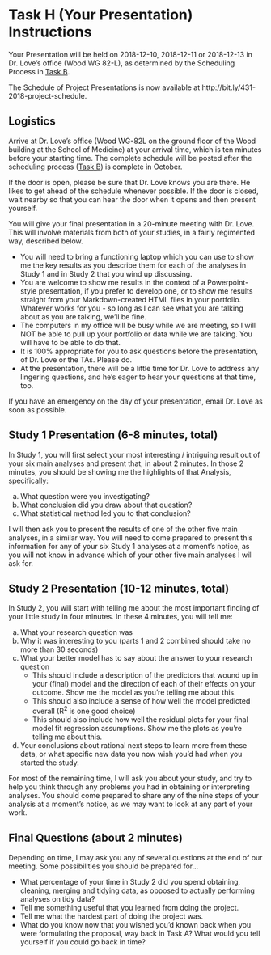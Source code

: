 # Task H (Your Presentation) Instructions {#taskH}

Your Presentation will be held on 2018-12-10, 2018-12-11 or 2018-12-13 in Dr. Love's office (Wood WG 82-L), as determined by the Scheduling Process in [Task B](#taskB).

The Schedule of Project Presentations is now available at http://bit.ly/431-2018-project-schedule.

## Logistics

Arrive at Dr. Love's office (Wood WG-82L on the ground floor of the Wood building at the School of Medicine) at your arrival time, which is ten minutes before your starting time. The complete schedule will be posted after the scheduling process ([Task B](#taskB)) is complete in October. 

If the door is open, please be sure that Dr. Love knows you are there. He likes to get ahead of the schedule whenever possible. If the door is closed, wait nearby so that you can hear the door when it opens and then present yourself.

You will give your final presentation in a 20-minute meeting with Dr. Love. This will involve materials from both of your studies, in a fairly regimented way, described below.

- You will need to bring a functioning laptop which you can use to show me the key results as you describe them for each of the analyses in Study 1 and in Study 2 that you wind up discussing.
- You are welcome to show me results in the context of a Powerpoint-style presentation, if you prefer to develop one, or to show me results straight from your Markdown-created HTML files in your portfolio. Whatever works for you - so long as I can see what you are talking about as you are talking, we'll be fine.
- The computers in my office will be busy while we are meeting, so I will NOT be able to pull up your portfolio or data while we are talking. You will have to be able to do that.
- It is 100% appropriate for you to ask questions before the presentation, of Dr. Love or the TAs. Please do. 
- At the presentation, there will be a little time for Dr. Love to address any lingering questions, and he's eager to hear your questions at that time, too.

If you have an emergency on the day of your presentation, email Dr. Love as soon as possible.

## Study 1 Presentation (6-8 minutes, total)

In Study 1, you will first select your most interesting / intriguing result out of your six main analyses and present that, in about 2 minutes. In those 2 minutes, you should be showing me the highlights of that Analysis, specifically:

a. What question were you investigating?
b. What conclusion did you draw about that question?
c. What statistical method led you to that conclusion?

I will then ask you to present the results of one of the other five main analyses, in a similar way. You will need to come prepared to present this information for any of your six Study 1 analyses at a moment's notice, as you will not know in advance which of your other five main analyses I will ask for.

## Study 2 Presentation (10-12 minutes, total)

In Study 2, you will start with telling me about the most important finding of your little study in four minutes. In these 4 minutes, you will tell me:

a. What your research question was
b. Why it was interesting to you (parts 1 and 2 combined should take no more than 30 seconds)
c. What your better model has to say about the answer to your research question
    + This should include a description of the predictors that wound up in your (final) model and the direction of each of their effects on your outcome. Show me the model as you're telling me about this.
    + This should also include a sense of how well the model predicted overall (R^2^ is one good choice)
    + This should also include how well the residual plots for your final model fit regression assumptions. Show me the plots as you're telling me about this.
d. Your conclusions about rational next steps to learn more from these data, or what specific new data you now wish you'd had when you started the study.

For most of the remaining time, I will ask you about your study, and try to help you think through any problems you had in obtaining or interpreting analyses. You should come prepared to share any of the nine steps of your analysis at a moment's notice, as we may want to look at any part of your work.

## Final Questions (about 2 minutes)

Depending on time, I may ask you any of several questions at the end of our meeting. Some possibilities you should be prepared for...

- What percentage of your time in Study 2 did you spend obtaining, cleaning, merging and tidying data, as opposed to actually performing analyses on tidy data?
- Tell me something useful that you learned from doing the project.
- Tell me what the hardest part of doing the project was.
- What do you know now that you wished you'd known back when you were formulating the proposal, way back in Task A? What would you tell yourself if you could go back in time?

